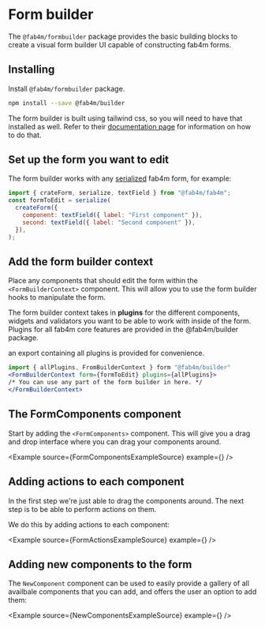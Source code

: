 

# Form builder

The `@fab4m/formbuilder` package provides the basic building blocks to create a visual
form builder UI capable of constructing fab4m forms.

## Installing

Install `@fab4m/formbuilder` package.

```bash
npm install --save @fab4m/builder
```

The form builder is built using tailwind css, so you will need to have that installed as well.
Refer to their [documentation page](https://tailwindcss.com/docs/installation) for information on how to do that.

## Set up the form you want to edit
The form builder works with any [serialized](/guide/serializing) fab4m form, for example:

```jsx
import { crateForm, serialize, textField } from "@fab4m/fab4m";
const formToEdit = serialize(
  createForm({
    component: textField({ label: "First component" }),
    second: textField({ label: "Second component" }),
  }),
);
```

## Add the form builder context
Place any components that should edit the form within the `<FormBuilderContext>` component. This will allow you to use the form builder hooks to manipulate the form.

The form builder context takes in **plugins** for the different components, widgets and validators you
want to be able to work with inside of the form. Plugins for all fab4m core features are provided in the @fab4m/builder package.

an export containing all plugins is provided for convenience.

```jsx
import { allPlugins, FromBuilderContext } form "@fab4m/builder"
<FormBuilderContext form={formToEdit} plugins={allPlugins}>
/* You can use any part of the form builder in here. */
</FormBuilderContext>
```

## The FormComponents component

Start by adding the `<FormComponents>` component. This will give you a drag and drop interface
where you can drag your components around.

<Example source={FormComponentsExampleSource} example={<FormComponentsExample />} />

## Adding actions to each component

In the first step we're just able to drag the components around. The next step is to be able
to perform actions on them.

We do this by adding actions to each component:

<Example source={FormActionsExampleSource} example={<FormActionsExample />} />

## Adding new components to the form

The `NewComponent` component can be used to easily provide a gallery of all availbale components that you can add, and offers the user an option to add them:

<Example source={NewComponentsExampleSource} example={<NewComponentsExample />} />
